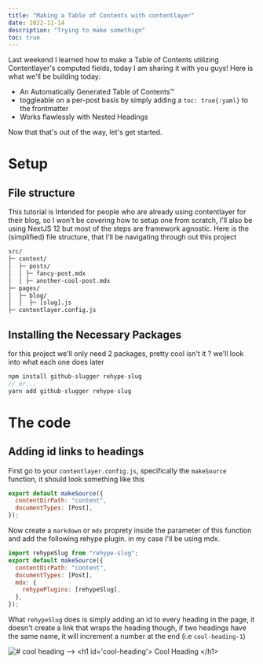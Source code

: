 ```yaml
---
title: "Making a Table of Contents with contentlayer"
date: 2022-11-14
description: "Trying to make somethign"
toc: true
---
```


Last weekend I learned how to make a Table of Contents utilizing Contentlayer's computed fields, today I am sharing it with you guys! Here is what we'll be building today:

- An Automatically Generated Table of Contents™
- toggleable on a per-post basis by simply adding a `toc: true{:yaml}` to the frontmatter
- Works flawlessly with Nested Headings

Now that that's out of the way, let's get started.

# Setup

## File structure

<Callout title="Intended Audience" type="info">
  This tutorial is Intended for people who are already using contentlayer for
  their blog, so I won't be covering how to setup one from scratch, I'll also be
  using NextJS 12 but most of the steps are framework agnostic.
</Callout>
Here is the (simplified) file structure, that I'll be navigating through out this
project

```txt
src/
├─ content/
│  ├─ posts/
│  │ ├─ fancy-post.mdx
│  │ ├─ another-cool-post.mdx
├─ pages/
│  ├─ blog/
│  │  ├─ [slug].js
├─ contentlayer.config.js
```

## Installing the Necessary Packages

for this project we'll only need 2 packages, pretty cool isn't it ? we'll look into what each one does later

```js
npm install github-slugger rehype-slug
// or...
yarn add github-slugger rehype-slug
```

# The code

## Adding id links to headings

First go to your `contentlayer.config.js`, specifically the `makeSource` function, it should look something like this

```js
export default makeSource({
  contentDirPath: "content",
  documentTypes: [Post],
});
```

Now create a `markdown` or `mdx` proprety inside the parameter of this function and add the following rehype plugin. in my case I'll be using mdx.

```js {1,6}
import rehypeSlug from "rehype-slug";
export default makeSource({
  contentDirPath: "content",
  documentTypes: [Post],
  mdx: {
    rehypePlugins: [rehypeSlug],
  },
});
```

What `rehypeSlug` does is simply adding an id to every heading in the page, it doesn't create a link that wraps the heading though, if two headings have the same name, it will increment a number at the end (i.e `cool-heading-1`)

<Img
  src="/rehypeSlug.png"
  alt="# cool heading --> <h1 id='cool-heading'> Cool Heading </h1>"
/>
